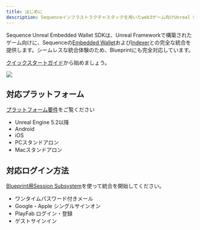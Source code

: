 ```yaml
---
title: はじめに
description: Sequenceインフラストラクチャスタックを用いたweb3ゲーム向けUnreal SDK概要のドキュメントです。
---
```


Sequence Unreal Embedded Wallet SDKは、Unreal Frameworkで構築されたゲーム向けに、Sequenceの[Embedded Wallet](/solutions/wallets/embedded-wallet/overview)および[Indexer](/api-references/indexer/overview)との完全な統合を提供します。シームレスな統合体験のため、Blueprintにも完全対応しています。

[クイックスタートガイド](/sdk/unreal/quickstart)から始めましょう。

<Frame caption="Unreal Intro">
  <img src="/images/unreal/unreal_intro.gif" />
</Frame>

## 対応プラットフォーム
[プラットフォーム要件](/sdk/unreal/platforms)をご覧ください
- Unreal Engine 5.2以降
- Android
- iOS
- PCスタンドアロン
- Macスタンドアロン

## 対応ログイン方法
[Blueprint用Session Subsystem](/sdk/unreal/authentication)を使って統合を開始してください。
- ワンタイムパスワード付きメール
- Google・Apple シングルサインオン
- PlayFab ログイン・登録
- ゲストサインイン